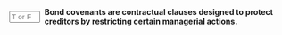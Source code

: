 ::: {.question-block}

<form onsubmit="event.preventDefault(); checkAnswerBox('module6_tf_q71','T')" style="display: flex; align-items: center; gap: 8px;">
<input type="text" id="module6_tf_q71" name="module6_tf_q71" maxlength="1" placeholder="T or F" style="width: 55px;" data-correct-answer="T" /> 
<label for="module6_tf_q71"><strong>Bond covenants are contractual clauses designed to protect creditors by restricting certain managerial actions.</strong></label>
</form>

<div id="feedback-module6_tf_q71" class="feedback" style="display:none;">
This is TRUE. Covenants limit managerial behavior to reduce the risk faced by bondholders.
</div>

:::
